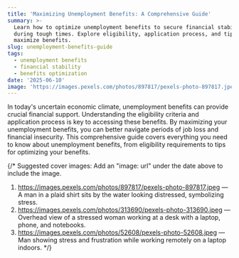 ```yaml
---
title: 'Maximizing Unemployment Benefits: A Comprehensive Guide'
summary: >-
  Learn how to optimize unemployment benefits to secure financial stability
  during tough times. Explore eligibility, application process, and tips to
  maximize benefits.
slug: unemployment-benefits-guide
tags:
  - unemployment benefits
  - financial stability
  - benefits optimization
date: '2025-06-10'
image: 'https://images.pexels.com/photos/897817/pexels-photo-897817.jpeg'
---
```

In today's uncertain economic climate, unemployment benefits can provide crucial financial support. Understanding the eligibility criteria and application process is key to accessing these benefits. By maximizing your unemployment benefits, you can better navigate periods of job loss and financial insecurity. This comprehensive guide covers everything you need to know about unemployment benefits, from eligibility requirements to tips for optimizing your benefits.


{/* Suggested cover images:
Add an "image: url" under the date above to include the image.

1. https://images.pexels.com/photos/897817/pexels-photo-897817.jpeg — A man in a plaid shirt sits by the water looking distressed, symbolizing stress.
2. https://images.pexels.com/photos/313690/pexels-photo-313690.jpeg — Overhead view of a stressed woman working at a desk with a laptop, phone, and notebooks.
3. https://images.pexels.com/photos/52608/pexels-photo-52608.jpeg — Man showing stress and frustration while working remotely on a laptop indoors.
*/}
